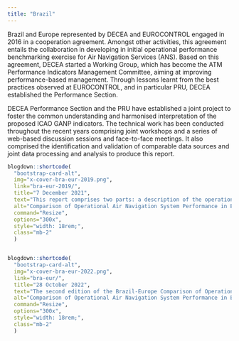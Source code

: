 ```yaml
---
title: "Brazil"
---
```


Brazil and Europe represented by DECEA and EUROCONTROL engaged in 2016 in a cooperation agreement. Amongst other activities, this agreement entails the collaboration in developing in initial operational performance benchmarking exercise for Air Navigation Services (ANS).
Based on this agreement, DECEA started a Working Group, which has become the ATM Performance Indicators Management Committee, aiming at improving performance-based management. Through lessons learnt from the best practices observed at EUROCONTROL, and in particular PRU, DECEA established the Performance Section.

DECEA Performance Section and the PRU have established a joint project to foster the common understanding and harmonised interpretation of the proposed ICAO GANP indicators. The technical work has been conducted throughout the recent years comprising joint workshops and a series of web-based discussion sessions and face-to-face meetings. 
It also comprised the identification and validation of comparable data sources and joint data processing and analysis to produce this report.

<div class="col-sm-6">
<div class="container">
<div class="row">
<div class="card-deck">

```r
blogdown::shortcode(
  "bootstrap-card-alt",
  img="x-cover-bra-eur-2019.png",
  link="bra-eur-2019/",
  title="7 December 2021",
  text="This report comprises two parts: a description of the operational performance in Brazil and Europe for the years 2016-2019; and a description of the regional system characteristics in terms of traffic/demand evolution during the COVID-19 pandemic crisis.", 
  alt="Comparison of Operational Air Navigation System Performance in Brazil and Europe 2016-2019", 
  command="Resize", 
  options="300x", 
  style="width: 18rem;", 
  class="mb-2"
  )


blogdown::shortcode(
  "bootstrap-card-alt",
  img="x-cover-bra-eur-2022.png",
  link="bra-eur/",
  title="28 October 2022",
  text="The second edition of the Brazil-Europe Comparison of Operational ANS performance covers the years 2019-2021. For the first time, it includes an estimate of additional fuel burn in the taxi phase.   ", 
  alt="Comparison of Operational Air Navigation System Performance in Brazil and Europe 2019-2022", 
  command="Resize", 
  options="300x", 
  style="width: 18rem;", 
  class="mb-2"
  )

```

</div>
</div>
</div>